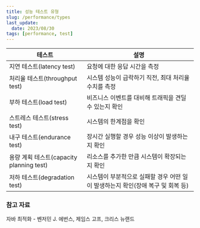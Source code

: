 ```yaml
---
title: 성능 테스트 유형
slug: /performance/types
last_update:
  date: 2023/08/30
tags: [performance, test]
---
```


| 테스트 | 설명 |
| --- | --- |
| 지연 테스트(latency test) | 요청에 대한 응답 시간을 측정 |
| 처리율 테스트(throughput test) | 시스템 성능이 급락하기 직전, 최대 처리율 수치를 측정 |
| 부하 테스트(load test) | 비즈니스 이벤트를 대비해 트래픽을 견딜 수 있는지 확인 |
| 스트레스 테스트(stress test) | 시스템의 한계점을 확인 |
| 내구 테스트(endurance test) | 장시간 실행할 경우 성능 이상이 발생하는지 확인 |
| 용량 계획 테스트(capacity planning test) | 리소스를 추가한 만큼 시스템이 확장되는지 확인 |
| 저하 테스트(degradation test) | 시스템이 부분적으로 실패할 경우 어떤 일이 발생하는지 확인(장애 복구 및 회복 등) |

### 참고 자료

자바 최적화 - 벤저민 J. 에번스, 제임스 고프, 크리스 뉴랜드  